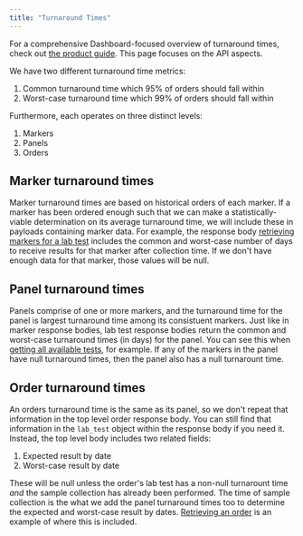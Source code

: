 ```yaml
---
title: "Turnaround Times"
---
```


<FeatureBeta />

For a comprehensive Dashboard-focused overview of turnaround times, check out [the product guide](https://support.junction.com/articles/9137043704-turnaround-time). This page focuses on the API aspects.

We have two different turnaround time metrics:

1. Common turnaround time which 95% of orders should fall within
2. Worst-case turnaround time which 99% of orders should fall within

Furthermore, each operates on three distinct levels:

1. Markers
2. Panels
3. Orders

## Marker turnaround times

Marker turnaround times are based on historical orders of each marker. If a marker has been ordered enough such that we can make a statistically-viable determination on its average turnaround time, we will include these in payloads containing marker data. For example, the response body [retrieving markers for a lab test](https://docs.junction.com/api-reference/lab-testing/lab-test-markers) includes the common and worst-case number of days to receive results for that marker after collection time. If we don't have enough data for that marker, those values will be null.

## Panel turnaround times

Panels comprise of one or more markers, and the turnaround time for the panel is largest turnaround time among its consistuent markers. Just like in marker response bodies, lab test response bodies return the common and worst-case turnaround times (in days) for the panel. You can see this when [getting all available tests](https://docs.junction.com/api-reference/lab-testing/tests-paginated), for example. If any of the markers in the panel have null turnaround times, then the panel also has a null turnarount time.

## Order turnaround times

An orders turnaround time is the same as its panel, so we don't repeat that information in the top level order response body. You can still find that information in the `lab_test` object within the response body if you need it. Instead, the top level body includes two related fields:

1. Expected result by date
2. Worst-case result by date

These will be null unless the order's lab test has a non-null turnarount time _and_ the sample collection has already been performed. The time of sample collection is the what we add the panel turnaround times too to determine the expected and worst-case result by dates. [Retrieving an order](https://docs.junction.com/api-reference/lab-testing/get-order) is an example of where this is included.
